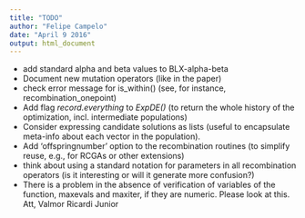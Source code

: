 ```yaml
---
title: "TODO"
author: "Felipe Campelo"
date: "April 9 2016"
output: html_document
---
```


- add standard alpha and beta values to BLX-alpha-beta
- Document new mutation operators (like in the paper)
- check error message for is_within() (see, for instance, recombination\_onepoint)  
- Add flag _record.everything_ to _ExpDE()_ (to return the whole history of the 
optimization, incl. intermediate populations)
- Consider expressing candidate solutions as lists (useful to encapsulate 
meta-info about each vector in the population).
- Add 'offspringnumber' option to the recombination routines (to simplify reuse, 
    e.g., for RCGAs or other extensions)
- think about using a standard notation for parameters in all recombination 
    operators (is it interesting or will it generate more confusion?)
- There is a problem in the absence of verification of variables of the function, maxevals and maxiter, if they are numeric. Please look at this. Att, Valmor Ricardi Junior
